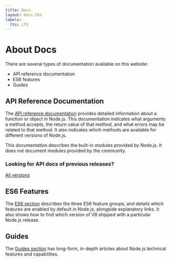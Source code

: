 ```yaml
---
title: Docs
layout: docs.hbs
labels:
  lts: LTS
---
```


# About Docs

There are several types of documentation available on this website:

- API reference documentation
- ES6 features
- Guides

## API Reference Documentation

The [API reference documentation](https://nodejs.org/api/) provides detailed information about a function or object in Node.js. This documentation indicates what arguments a method accepts, the return value of that method, and what errors may be related to that method. It also indicates which methods are available for different versions of Node.js.

This documentation describes the built-in modules provided by Node.js. It does not document modules provided by the community.

<div className="highlight-box">

### Looking for API docs of previous releases?

<NodeApiVersionLinks />

[All versions](https://nodejs.org/docs/)

</div>

## ES6 Features

The [ES6 section](/en/docs/es6/) describes the three ES6 feature groups, and details which features are enabled by default in Node.js, alongside explanatory links. It also shows how to find which version of V8 shipped with a particular Node.js release.

## Guides

The [Guides section](/en/docs/guides/) has long-form, in-depth articles about Node.js technical features and capabilities.
